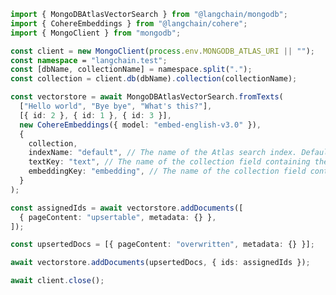 ```typescript
import { MongoDBAtlasVectorSearch } from "@langchain/mongodb";
import { CohereEmbeddings } from "@langchain/cohere";
import { MongoClient } from "mongodb";

const client = new MongoClient(process.env.MONGODB_ATLAS_URI || "");
const namespace = "langchain.test";
const [dbName, collectionName] = namespace.split(".");
const collection = client.db(dbName).collection(collectionName);

const vectorstore = await MongoDBAtlasVectorSearch.fromTexts(
  ["Hello world", "Bye bye", "What's this?"],
  [{ id: 2 }, { id: 1 }, { id: 3 }],
  new CohereEmbeddings({ model: "embed-english-v3.0" }),
  {
    collection,
    indexName: "default", // The name of the Atlas search index. Defaults to "default"
    textKey: "text", // The name of the collection field containing the raw content. Defaults to "text"
    embeddingKey: "embedding", // The name of the collection field containing the embedded text. Defaults to "embedding"
  }
);

const assignedIds = await vectorstore.addDocuments([
  { pageContent: "upsertable", metadata: {} },
]);

const upsertedDocs = [{ pageContent: "overwritten", metadata: {} }];

await vectorstore.addDocuments(upsertedDocs, { ids: assignedIds });

await client.close();
```